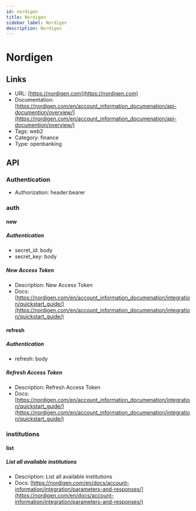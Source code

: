 ```yaml
---
id: nordigen
title: Nordigen
sidebar_label: Nordigen
description: Nordigen
---
```


# Nordigen

## Links

* URL: [https://nordigen.com](https://nordigen.com)
* Documentation: [https://nordigen.com/en/account_information_documenation/api-documention/overview/](https://nordigen.com/en/account_information_documenation/api-documention/overview/)
* Tags: web2
* Category: finance
* Type: openbanking

## API

### Authentication

* Authorization: header:bearer

### auth

#### new

##### Authentication

* secret_id: body
* secret_key: body

##### New Access Token

* Description: New Access Token
* Docs: [https://nordigen.com/en/account_information_documenation/integration/quickstart_guide/](https://nordigen.com/en/account_information_documenation/integration/quickstart_guide/)

#### refresh

##### Authentication

* refresh: body

##### Refresh Access Token

* Description: Refresh Access Token
* Docs: [https://nordigen.com/en/account_information_documenation/integration/quickstart_guide/](https://nordigen.com/en/account_information_documenation/integration/quickstart_guide/)

### institutions

#### list

##### List all available institutions

* Description: List all available institutions
* Docs: [https://nordigen.com/en/docs/account-information/integration/parameters-and-responses/](https://nordigen.com/en/docs/account-information/integration/parameters-and-responses/)
